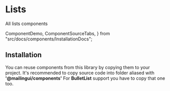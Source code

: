 # Lists

All lists components

  ComponentDemo,
  ComponentSourceTabs,
} from "src/docs/components/InstallationDocs";

<ComponentDemo type="lists" />

## Installation

You can reuse components from this library by copying them to your project.
It's recommended to copy source code into folder aliased with **'@mailingui/components'**
For **BulletList** support you have to copy that one too.

<ComponentSourceTabs type="lists" />
